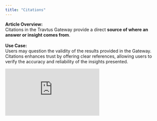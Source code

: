 ```yaml
---
title: "Citations"
---
```


**Article Overview:**\
Citations in the Travtus Gateway provide a direct **source of where an answer or insight comes from**.\
​\
​**Use Case:**\
Users may question the validity of the results provided in the Gateway. Citations enhances trust by offering clear references, allowing users to verify the accuracy and reliability of the insights presented.

<iframe src="https://www.loom.com/embed/23fa779dd2234cc6ab056338070c1247" title="Loom video player" frameborder="0" className="w-full aspect-video rounded-xl" allow="accelerometer; autoplay; clipboard-write; encrypted-media; gyroscope; picture-in-picture; web-share" allowfullscreen />

**Step-by-Step Instructions:**

1. Review Results
   - Results can be from an explore search, insights from customers, communities or goals.
2. Analyze the Citations
   - Clicking into a citation will open the sources providing you the resident name, contact info and summary of their message as it relates to the result.
3. Drill into a customer as it relates to your results
   - Click into a customer to be taken to their customer card.

**Note:** Citations are intended to provide trust to the results you see, but they are not a volume indicator. If looking for volume based metrics, check out [<u>this article</u>](https://docs2.travtus.com/features/data/exploring-your-data-content) for more information.